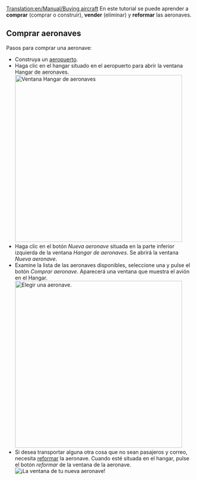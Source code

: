 [[Translation:en/Manual/Buying aircraft]]
{{es/Tutorial}}
En este tutorial se puede aprender a '''comprar''' (comprar o construir), '''vender''' (eliminar) y '''reformar''' las aeronaves.

==Comprar aeronaves==
Pasos para comprar una aeronave:
* Construya un [[es/Manual/Construir aeropuertos|aeropuerto]].
* Haga clic en el hangar situado en el aeropuerto para abrir la ventana Hangar de aeronaves.<br/>[[File:es/Step1aircraft.png|none|thumb|450px|Ventana Hangar de aeronaves]]
* Haga clic en el botón ''Nueva aeronave'' situada en la parte inferior izquierda de la ventana ''Hangar de aeronaves''. Se abrirá la ventana ''Nueva aeronave''.
* Examine la lista de las aeronaves disponibles, seleccione una y pulse el botón ''Comprar aeronave''. Aparecerá una ventana que muestra el avión en el Hangar.<br/>[[File:es/Step3aircraft.png|none|thumb|450px|Elegir una aeronave.]]
* Si desea transportar alguna otra cosa que no sean pasajeros y correo, necesita [[es/Manual/Reformar vehículos|reformar]] la aeronave. Cuando esté situada en el hangar, pulse el botón ''reformar'' de la ventana de la aeronave.<br/>[[File:es/Step4aircraft.png|none|frame|¡La ventana de tu nueva aeronave!]]